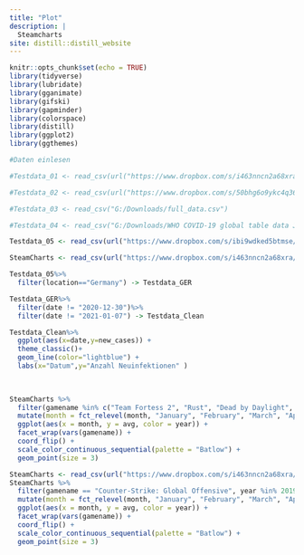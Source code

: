 ```yaml
---
title: "Plot"
description: |
  Steamcharts
site: distill::distill_website
---
```


```r
knitr::opts_chunk$set(echo = TRUE)
library(tidyverse)
library(lubridate)
library(gganimate)
library(gifski)
library(gapminder)
library(colorspace)
library(distill)
library(ggplot2)
library(ggthemes)
```

```r
#Daten einlesen

#Testdata_01 <- read_csv(url("https://www.dropbox.com/s/i463nncn2a68xra/SteamCharts.csv?raw=1"))

#Testdata_02 <- read_csv(url("https://www.dropbox.com/s/50bhg6o9ykc4q36/RKI_COVID19.csv?raw=1"))

#Testdata_03 <- read_csv("G:/Downloads/full_data.csv")

#Testdata_04 <- read_csv("G:/Downloads/WHO COVID-19 global table data July 15th 2021 at 12.55.57 PM.csv")

Testdata_05 <- read_csv(url("https://www.dropbox.com/s/ibi9wdked5btmse/owid-covid-data.csv?raw=1"))

SteamCharts <- read_csv(url("https://www.dropbox.com/s/i463nncn2a68xra/SteamCharts.csv?raw=1")) 

```

```r



Testdata_05%>%
  filter(location=="Germany") -> Testdata_GER

Testdata_GER%>%
  filter(date != "2020-12-30")%>%
  filter(date != "2021-01-07") -> Testdata_Clean

Testdata_Clean%>%
  ggplot(aes(x=date,y=new_cases)) +
  theme_classic()+
  geom_line(color="lightblue") +
  labs(x="Datum",y="Anzahl Neuinfektionen" )
  
  
```

```r

SteamCharts %>%
  filter(gamename %in% c("Team Fortess 2", "Rust", "Dead by Daylight", "Destiny 2", "Grand Theft Auto V", "Terraria"), year %in% 2019:2020) %>% 
  mutate(month = fct_relevel(month, "January", "February", "March", "April", "May", "June", "July", "August", "September", "October", "November", "December")) %>% 
  ggplot(aes(x = month, y = avg, color = year)) +
  facet_wrap(vars(gamename)) +
  coord_flip() +
  scale_color_continuous_sequential(palette = "Batlow") +
  geom_point(size = 3)
```

```r
SteamCharts <- read_csv(url("https://www.dropbox.com/s/i463nncn2a68xra/SteamCharts.csv?raw=1")) 
SteamCharts %>%
  filter(gamename == "Counter-Strike: Global Offensive", year %in% 2019:2020) %>% 
  mutate(month = fct_relevel(month, "January", "February", "March", "April", "May", "June", "July", "August", "September", "October", "November", "December")) %>% 
  ggplot(aes(x = month, y = avg, color = year)) +
  facet_wrap(vars(gamename)) +
  coord_flip() +
  scale_color_continuous_sequential(palette = "Batlow") +
  geom_point(size = 3)
```



